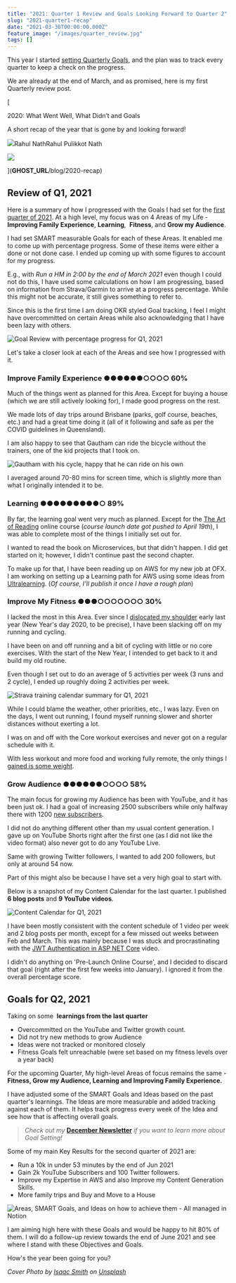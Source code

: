 ```yaml
---
title: "2021: Quarter 1 Review and Goals Looking Forward to Quarter 2"
slug: "2021-quarter1-recap"
date: "2021-03-30T00:00:00.000Z"
feature_image: "/images/quarter_review.jpg"
tags: []
---
```


This year I started [setting Quarterly Goals](__GHOST_URL__/blog/2020-recap/), and the plan was to track every quarter to keep a check on the progress.

We are already at the end of March, and as promised, here is my first Quarterly review post.

[

2020: What Went Well, What Didn’t and Goals

A short recap of the year that is gone by and looking forward!

![](/images/favicon.ico)Rahul NathRahul Pulikkot Nath

![](/images/happy_new_year_new.jpg)

](__GHOST_URL__/blog/2020-recap)

Review of Q1, 2021
------------------

Here is a summary of how I progressed with the Goals I had set for the [first quarter of 2021](__GHOST_URL__/blog/2020-recap/#goals-for-2021). At a high level, my focus was on 4 Areas of my Life - **Improving Family Experience**, **Learning**,  **Fitness**, and **Grow my Audience**.

I had set SMART measurable Goals for each of these Areas. It enabled me to come up with percentage progress. Some of these items were either a done or not done case. I ended up coming up with some figures to account for my progress.

E.g., with _Run a HM in 2:00 by the end of March 2021_ even though I could not do this, I have used some calculations on how I am progressing, based on information from Strava/Garmin to arrive at a progress percentage. While this might not be accurate, it still gives something to refer to.

Since this is the first time I am doing OKR styled Goal tracking, I feel I might have overcommitted on certain Areas while also acknowledging that I have been lazy with others.

![Goal Review with percentage progress for Q1, 2021](/images/q1_2021_goals_review.jpg)

Let's take a closer look at each of the Areas and see how I progressed with it.

### Improve Family Experience ●●●●●●○○○○ 60%

Much of the things went as planned for this Area. Except for buying a house (which we are still actively looking for), I made good progress on the rest.

We made lots of day trips around Brisbane (parks, golf course, beaches, etc.) and had a great time doing it (all of it following and safe as per the COVID guidelines in Queensland).

I am also happy to see that Gautham can ride the bicycle without the trainers, one of the kid projects that I took on.

![Gautham with his cycle, happy that he can ride on his own](/images/gautham_cycling.jpg)

I averaged around 70-80 mins for screen time, which is slightly more than what I originally intended it to be.

### Learning ●●●●●●●●●○ 89%

By far, the learning goal went very much as planned. Except for the [The Art of Reading](https://alexbooks.podia.com/the-art-of-reading) online course (_course launch date got pushed to April 19th_), I was able to complete most of the things I initially set out for.

I wanted to read the book on Microservices, but that didn't happen. I did get started on it; however, I didn't continue past the second chapter.

To make up for that, I have been reading up on AWS for my new job at OFX. I am working on setting up a Learning path for AWS using some ideas from [Ultralearning](__GHOST_URL__/blog/ultralearning-book-summary/). (_Of course, I'll publish it once I have a rough plan_)

### Improve My Fitness ●●●○○○○○○○ 30%

I lacked the most in this Area. Ever since I [dislocated my shoulder](https://www.instagram.com/p/B6xdJvXDbyH/) early last year (New Year's day 2020, to be precise), I have been slacking off on my running and cycling.

I have been on and off running and a bit of cycling with little or no core exercises. With the start of the New Year, I intended to get back to it and build my old routine.

Even though I set out to do an average of 5 activities per week (3 runs and 2 cycle), I ended up roughly doing 2 activities per week.

![Strava training calendar summary for Q1, 2021](/images/q1_2021_fitness_review.jpg)

While I could blame the weather, other priorities, etc., I was lazy. Even on the days, I went out running, I found myself running slower and shorter distances without exerting a lot.

I was on and off with the Core workout exercises and never got on a regular schedule with it.

With less workout and more food and working fully remote, the only things I [gained is some weight](__GHOST_URL__/blog/how-i-lost-13-kilos-in-one-and-half-months/).

### Grow Audience ●●●●●●○○○○ 58%

The main focus for growing my Audience has been with YouTube, and it has been just ok. I had a goal of increasing 2500 subscribers while only halfway there with 1200 [new subscribers](https://www.youtube.com/user/rahulnathp/?sub_confirmation=1).

I did not do anything different other than my usual content generation. I gave up on YouTube Shorts right after the first one (as I did not like the video format) also never got to do any YouTube Live.

Same with growing Twitter followers, I wanted to add 200 followers, but only at around 54 now.

Part of this might also be because I have set a very high goal to start with.

Below is a snapshot of my Content Calendar for the last quarter. I published **6 blog posts** and **9 YouTube videos**.

![Content Calendar for Q1, 2021](/images/q1_2021_content_calendar_review.jpg)

I have been mostly consistent with the content schedule of 1 video per week and 2 blog posts per month, except for a few missed out weeks between Feb and March. This was mainly because I was stuck and procrastinating with the [JWT Authentication in ASP NET Core](https://youtu.be/YGUgmWd9xaw) video.

I didn't do anything on 'Pre-Launch Online Course', and I decided to discard that goal (right after the first few weeks into January). I ignored it from the overall percentage score.

Goals for Q2, 2021
------------------

Taking on some  **learnings from the last quarter**

*   Overcommitted on the YouTube and Twitter growth count.
*   Did not try new methods to grow Audience
*   Ideas were not tracked or monitored closely
*   Fitness Goals felt unreachable (were set based on my fitness levels over a year back)

For the upcoming Quarter, My high-level Areas of focus remains the same - **Fitness, Grow my Audience, Learning and Improving Family Experience.**

I have adjusted some of the SMART Goals and Ideas based on the past quarter's learnings. The Ideas are more measurable and added tracking against each of them. It helps track progress every week of the Idea and see how that is affecting overall goals.

> _Check out my_ [**December Newsletter**](https://rahulpnath.substack.com/p/december-newsletter) _if you want to learn more about Goal Setting!_

Some of my main Key Results for the second quarter of 2021 are:

*   Run a 10k in under 53 minutes by the end of Jun 2021
*   Gain 2k YouTube Subscribers and 100 Twitter followers.
*   Improve my Expertise in AWS and also Improve my Content Generation Skills.
*   More family trips and Buy and Move to a House

![Areas, SMART Goals, and Ideas on how to achieve them - All managed in Notion](/images/q2_2021_goals.jpg)

I am aiming high here with these Goals and would be happy to hit 80% of them. I will do a follow-up review towards the end of June 2021 and see where I stand with these Objectives and Goals.

How's the year been going for you?

_Cover Photo by [Isaac Smith](https://unsplash.com/@isaacmsmith?utm_source=unsplash&utm_medium=referral&utm_content=creditCopyText) on [Unsplash](https://unsplash.com/@isaacmsmith?utm_source=unsplash&utm_medium=referral&utm_content=creditCopyText)_